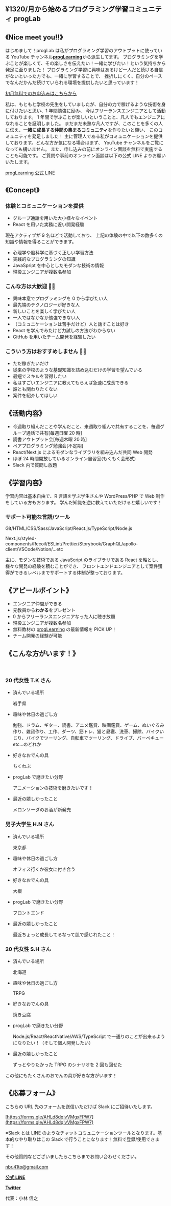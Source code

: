 ## ¥1320/月から始めるプログラミング学習コミュニティ progLab

## 《Nice meet you!!》

はじめまして！progLab は私がプログラミング学習のアウトプットに使っている
YouTube チャンネル[**progLearning**](https://www.youtube.com/channel/UCPcjWvYIfvqGPP4x30kEkMA)から派生してます。
プログラミングを学ぶことが楽しくて、その楽しさを伝えたい！一緒に学びたい！という気持ちから発足に至りました！
プログラミング学習に興味はあるけど一人だと続ける自信がないといった方でも、一緒に学習することで、
挫折しにくく、自分のペースでなんだかんだ続けていられる環境を提供したいと思っています！

[初月無料でのお申込みはこちらから](/contact)

私は、もともと学校の先生をしていましたが、自分の力で稼げるような技術を身に付けたいと思い、1 年間勉強に励み、
今はフリーランスエンジニアとして活動しております。
1 年間で学ぶことが楽しいということと、凡人でもエンジニアになれることを証明しました。
まだまだ未熟な凡人ですが、このことを多くの人に伝え、**一緒に成長する仲間の集まるコミュニティ**を作りたいと願い、
このコミュニティを発足しました！
主に管理人である私がコミュニケーションを提供しております。どんな方か気になる場合はまず、
YouTube チャンネルをご覧になっても構いません。
また、申し込みの前にオンライン面談を無料で実施することも可能です。
ご質問や事前のオンライン面談は以下の公式 LINE よりお願いいたします。

[progLearning 公式 LINE](https://lin.ee/JYDAgcH)

## 《Concept》

### 体験とコミュニケーションを提供

- グループ通話を用いた大小様々なイベント
- React を用いた実務に近い開発経験

現在アクティブが 9 名ほどで活動しており、
上記の体験の中で以下の数多くの知識や情報を得ることができます。

- 心理学や脳科学に基づく正しい学習方法
- 実践的なプログラミングの知識
- JavaSpript を中心としたモダンな技術の情報
- 現役エンジニアが複数名参加

### こんな方は大歓迎 🙆‍♂️

- 興味本意でプログラミングを 0 から学びたい人
- 最先端のテクノロジーが好きな人
- 新しいことを楽しく学びたい人
- 一人ではなかなか勉強できない人
- （コミュニケーションは苦手だけど）人と話すことは好き
- React を学んでみたけど力試しの方法がわからない
- GitHub を用いたチーム開発を経験したい

### こういう方はおすすめしません 🙅‍♂️

- ただ稼ぎたいだけ
- 従来の学校のような基礎知識を詰め込むだけの学習を望んでいる
- 最短でスキルを習得したい
- 私はすごいエンジニアに教えてもらえば急速に成長できる
- 誰とも関わりたくない
- 案件を紹介してほしい

## 《活動内容》

- 今週取り組んだことや学んだこと、来週取り組んで共有することを、毎週グループ通話で共有[毎週日曜 20 時]
- 読書アウトプット会[毎週木曜 20 時]
- ペアプログラミング勉強会[不定期]
- React/Next.js によるモダンなライブラリを組み込んだ共同 Web 開発
- ほぼ 24 時間開放しているオンライン自習室(もくもく会形式)
- Slack 内で質問し放題

## 《学習内容》

学習内容は基本自由で、R 言語を学ぶ学生さんや WordPress/PHP で Web 制作をしている方もおります。
学んだ知識を逆に教えていただけると嬉しいです！

### サポート可能な言語/ツール

Git/HTML/CSS/Sass/JavaScript/React.js/TypeScript/Node.js

Next.js/styled-components/Recoil/ESLint/Prettier/Storybook/GraphQL/apollo-client/VSCode/Notion/...etc

主に、モダンな技術である JavaScript のライブラリである React を軸とし、
様々な開発の経験を積むことができ、
フロントエンドエンジニアとして案件獲得ができるレベルまでサポートする体制が整っております。

## 《アピールポイント》

- エンジニア仲間ができる
- 元教員から**わかる**をプレゼント
- 0 からフリーランスエンジニアなった人に聴き放題
- 現役エンジニアが複数名参加
- 無料教材の [progLearning](https://proglearning.nobco.info/) の最新情報を PICK UP！
- チーム開発の経験が可能

## 《こんな方がいます！》

<br />

### 20 代女性 T.K さん

- 済んでいる場所

  岩手県

- 趣味や休日の過ごし方

  勉強、ドラム、ギター、読書、アニメ鑑賞、映画鑑賞、ゲーム、ぬいぐるみ作り、雑貨作り、工作、ダーツ、筋トレ、猫と昼寝、洗車、掃除、バイクいじり、バイクでツーリング、自転車でツーリング、ドライブ、バーベキュー etc...のどれか

- 好きなおでんの具

  ちくわぶ

- progLab で磨きたい分野

  アニメーションの技術を磨きたいです！

- 最近の嬉しかったこと

  メロンソーダのお酒が新発売

### 男子大学生 H.N さん

- 済んでいる場所

  東京都

- 趣味や休日の過ごし方

  オフィス行くか彼女に付き合う

- 好きなおでんの具

  大根

- progLab で磨きたい分野

  フロントエンド

- 最近の嬉しかったこと

  最近ちょっと成長してるなって肌で感じれたこと！

### 20 代女性 S.H さん

- 済んでいる場所

  北海道

- 趣味や休日の過ごし方

  TRPG

- 好きなおでんの具

  焼き豆腐

- progLab で磨きたい分野

  Node.js/React/ReactNative/AWS/TypeScript で一通りのことが出来るようになりたい！（そして個人開発したい）

- 最近の嬉しかったこと

  ずっとやりたかった TRPG のシナリオを 2 回も回せた

この他にもたくさんのおでんの具が好きな方がいます！

## 《応募フォーム》

こちらの URL 先のフォームを送信いただけば Slack にご招待いたします。

[https://forms.gle/AHLd8dqivVMgxFPW7](https://forms.gle/AHLd8dqivVMgxFPW7)

※Slack とは
LINE のようなチャットコミュニケーションツールとなります。基本的なやり取りはこの Slack で行うことになります！無料で登録/使用できます！

その他質問などございましたらこちらまでお問い合わせください。

nbr.41to@gmail.com

**[公式 LINE](https://lin.ee/JYDAgcH)**

**[Twitter](https://twitter.com/Knob_nbr41to)**

代表：小林 信之
